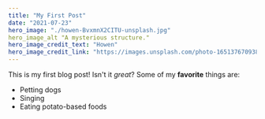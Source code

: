 ```yaml
---
title: "My First Post"
date: "2021-07-23"
hero_image: "./howen-BvxmnX2CITU-unsplash.jpg"
hero_image_alt "A mysterious structure."
hero_image_credit_text: "Howen"
hero_image_credit_link: "https://images.unsplash.com/photo-1651376709388-f51083fa5b04?ixlib=rb-1.2.1&ixid=MnwxMjA3fDB8MHxwcm9maWxlLXBhZ2V8NHx8fGVufDB8fHx8&auto=format&fit=crop&w=500&q=60"
---
```


This is my first blog post! Isn't it *great*?
Some of my **favorite** things are:

* Petting dogs
* Singing
* Eating potato-based foods